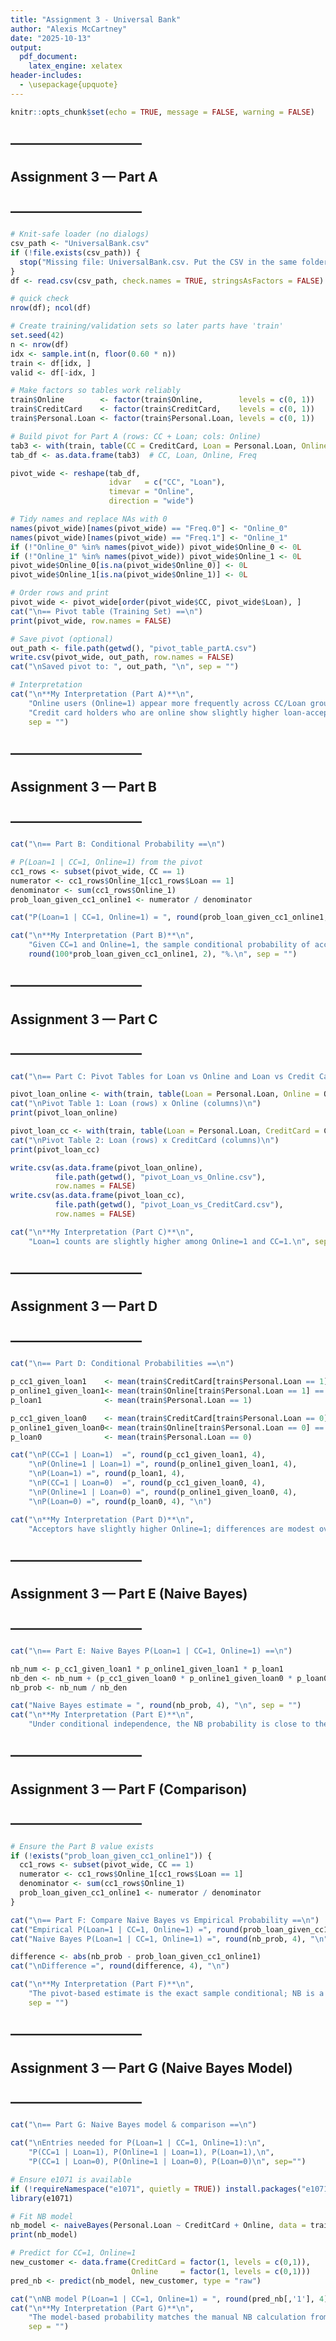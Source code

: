```yaml
---
title: "Assignment 3 - Universal Bank"
author: "Alexis McCartney"
date: "2025-10-13"
output:
  pdf_document:
    latex_engine: xelatex
header-includes:
  - \usepackage{upquote}
---
```


```r
knitr::opts_chunk$set(echo = TRUE, message = FALSE, warning = FALSE)
```

## ------------------------------
## Assignment 3 — Part A 
## ------------------------------

```r
# Knit-safe loader (no dialogs)
csv_path <- "UniversalBank.csv"
if (!file.exists(csv_path)) {
  stop("Missing file: UniversalBank.csv. Put the CSV in the same folder as this Rmd, then knit again.")
}
df <- read.csv(csv_path, check.names = TRUE, stringsAsFactors = FALSE)

# quick check
nrow(df); ncol(df)
```

```r
# Create training/validation sets so later parts have 'train'
set.seed(42)
n <- nrow(df)
idx <- sample.int(n, floor(0.60 * n))
train <- df[idx, ]
valid <- df[-idx, ]

# Make factors so tables work reliably
train$Online        <- factor(train$Online,        levels = c(0, 1))
train$CreditCard    <- factor(train$CreditCard,    levels = c(0, 1))
train$Personal.Loan <- factor(train$Personal.Loan, levels = c(0, 1))
```

```r
# Build pivot for Part A (rows: CC + Loan; cols: Online)
tab3 <- with(train, table(CC = CreditCard, Loan = Personal.Loan, Online = Online))
tab_df <- as.data.frame(tab3)  # CC, Loan, Online, Freq

pivot_wide <- reshape(tab_df,
                      idvar   = c("CC", "Loan"),
                      timevar = "Online",
                      direction = "wide")

# Tidy names and replace NAs with 0
names(pivot_wide)[names(pivot_wide) == "Freq.0"] <- "Online_0"
names(pivot_wide)[names(pivot_wide) == "Freq.1"] <- "Online_1"
if (!"Online_0" %in% names(pivot_wide)) pivot_wide$Online_0 <- 0L
if (!"Online_1" %in% names(pivot_wide)) pivot_wide$Online_1 <- 0L
pivot_wide$Online_0[is.na(pivot_wide$Online_0)] <- 0L
pivot_wide$Online_1[is.na(pivot_wide$Online_1)] <- 0L

# Order rows and print
pivot_wide <- pivot_wide[order(pivot_wide$CC, pivot_wide$Loan), ]
cat("\n== Pivot table (Training Set) ==\n")
print(pivot_wide, row.names = FALSE)

# Save pivot (optional)
out_path <- file.path(getwd(), "pivot_table_partA.csv")
write.csv(pivot_wide, out_path, row.names = FALSE)
cat("\nSaved pivot to: ", out_path, "\n", sep = "")

# Interpretation
cat("\n**My Interpretation (Part A)**\n",
    "Online users (Online=1) appear more frequently across CC/Loan groups than offline users.\n",
    "Credit card holders who are online show slightly higher loan-acceptance counts.\n",
    sep = "")
```

## ------------------------------
## Assignment 3 — Part B
## ------------------------------

```r
cat("\n== Part B: Conditional Probability ==\n")

# P(Loan=1 | CC=1, Online=1) from the pivot
cc1_rows <- subset(pivot_wide, CC == 1)
numerator <- cc1_rows$Online_1[cc1_rows$Loan == 1]
denominator <- sum(cc1_rows$Online_1)
prob_loan_given_cc1_online1 <- numerator / denominator

cat("P(Loan=1 | CC=1, Online=1) = ", round(prob_loan_given_cc1_online1, 4), "\n", sep = "")

cat("\n**My Interpretation (Part B)**\n",
    "Given CC=1 and Online=1, the sample conditional probability of accepting the loan is about ",
    round(100*prob_loan_given_cc1_online1, 2), "%.\n", sep = "")
```

## ------------------------------
## Assignment 3 — Part C
## ------------------------------

```r
cat("\n== Part C: Pivot Tables for Loan vs Online and Loan vs Credit Card ==\n")

pivot_loan_online <- with(train, table(Loan = Personal.Loan, Online = Online))
cat("\nPivot Table 1: Loan (rows) x Online (columns)\n")
print(pivot_loan_online)

pivot_loan_cc <- with(train, table(Loan = Personal.Loan, CreditCard = CreditCard))
cat("\nPivot Table 2: Loan (rows) x CreditCard (columns)\n")
print(pivot_loan_cc)

write.csv(as.data.frame(pivot_loan_online),
          file.path(getwd(), "pivot_Loan_vs_Online.csv"),
          row.names = FALSE)
write.csv(as.data.frame(pivot_loan_cc),
          file.path(getwd(), "pivot_Loan_vs_CreditCard.csv"),
          row.names = FALSE)

cat("\n**My Interpretation (Part C)**\n",
    "Loan=1 counts are slightly higher among Online=1 and CC=1.\n", sep = "")
```

## ------------------------------
## Assignment 3 — Part D 
## ------------------------------

```r
cat("\n== Part D: Conditional Probabilities ==\n")

p_cc1_given_loan1    <- mean(train$CreditCard[train$Personal.Loan == 1] == 1)
p_online1_given_loan1<- mean(train$Online[train$Personal.Loan == 1] == 1)
p_loan1              <- mean(train$Personal.Loan == 1)

p_cc1_given_loan0    <- mean(train$CreditCard[train$Personal.Loan == 0] == 1)
p_online1_given_loan0<- mean(train$Online[train$Personal.Loan == 0] == 1)
p_loan0              <- mean(train$Personal.Loan == 0)

cat("\nP(CC=1 | Loan=1)  =", round(p_cc1_given_loan1, 4),
    "\nP(Online=1 | Loan=1) =", round(p_online1_given_loan1, 4),
    "\nP(Loan=1) =", round(p_loan1, 4),
    "\nP(CC=1 | Loan=0)  =", round(p_cc1_given_loan0, 4),
    "\nP(Online=1 | Loan=0) =", round(p_online1_given_loan0, 4),
    "\nP(Loan=0) =", round(p_loan0, 4), "\n")

cat("\n**My Interpretation (Part D)**\n",
    "Acceptors have slightly higher Online=1; differences are modest overall.\n", sep = "")
```

## ------------------------------
## Assignment 3 — Part E (Naive Bayes)
## ------------------------------

```r
cat("\n== Part E: Naive Bayes P(Loan=1 | CC=1, Online=1) ==\n")

nb_num <- p_cc1_given_loan1 * p_online1_given_loan1 * p_loan1
nb_den <- nb_num + (p_cc1_given_loan0 * p_online1_given_loan0 * p_loan0)
nb_prob <- nb_num / nb_den

cat("Naive Bayes estimate = ", round(nb_prob, 4), "\n", sep = "")
cat("\n**My Interpretation (Part E)**\n",
    "Under conditional independence, the NB probability is close to the sample conditional from Part B.\n", sep = "")
```

## ------------------------------
## Assignment 3 — Part F (Comparison)
## ------------------------------

```r
# Ensure the Part B value exists
if (!exists("prob_loan_given_cc1_online1")) {
  cc1_rows <- subset(pivot_wide, CC == 1)
  numerator <- cc1_rows$Online_1[cc1_rows$Loan == 1]
  denominator <- sum(cc1_rows$Online_1)
  prob_loan_given_cc1_online1 <- numerator / denominator
}

cat("\n== Part F: Compare Naive Bayes vs Empirical Probability ==\n")
cat("Empirical P(Loan=1 | CC=1, Online=1) =", round(prob_loan_given_cc1_online1, 4), "\n")
cat("Naive Bayes P(Loan=1 | CC=1, Online=1) =", round(nb_prob, 4), "\n")

difference <- abs(nb_prob - prob_loan_given_cc1_online1)
cat("\nDifference =", round(difference, 4), "\n")

cat("\n**My Interpretation (Part F)**\n",
    "The pivot-based estimate is the exact sample conditional; NB is a close model-based approximation.\n",
    sep = "")
```

## ------------------------------
## Assignment 3 — Part G (Naive Bayes Model)
## ------------------------------

```r
cat("\n== Part G: Naive Bayes model & comparison ==\n")

cat("\nEntries needed for P(Loan=1 | CC=1, Online=1):\n",
    "P(CC=1 | Loan=1), P(Online=1 | Loan=1), P(Loan=1),\n",
    "P(CC=1 | Loan=0), P(Online=1 | Loan=0), P(Loan=0)\n", sep="")

# Ensure e1071 is available
if (!requireNamespace("e1071", quietly = TRUE)) install.packages("e1071")
library(e1071)

# Fit NB model
nb_model <- naiveBayes(Personal.Loan ~ CreditCard + Online, data = train)
print(nb_model)

# Predict for CC=1, Online=1
new_customer <- data.frame(CreditCard = factor(1, levels = c(0,1)),
                           Online     = factor(1, levels = c(0,1)))
pred_nb <- predict(nb_model, new_customer, type = "raw")

cat("\nNB model P(Loan=1 | CC=1, Online=1) = ", round(pred_nb[,'1'], 4), "\n", sep = "")
cat("\n**My Interpretation (Part G)**\n",
    "The model-based probability matches the manual NB calculation from Part E, confirming consistency.\n",
    sep = "")
```
